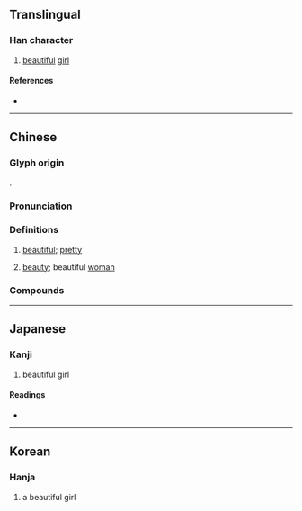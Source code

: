 {{character info}}
==Translingual==

===Han character===
{{Han char|rn=38|rad=女|as=06|sn=9|four=45490|canj=VHJD|ids=⿰女朱}}

# [[beautiful]] [[girl]]

====References====
* {{Han ref|kx=0259.210|dkj=06206|dj=0525.220|hdz=21044.110|uh=59DD|ud=23005|bh=CE67|bd=52839}}

----

==Chinese==
{{zh-forms}}

===Glyph origin===
{{Han etym}}
{{Han compound|女|朱|ls=psc|c1=s|c2=p|t1=woman}}.

===Pronunciation===
{{zh-pron
|m=shū
|c=zyu1,syu1
|c-t=zi1
|h=pfs=chû;gd=zu1
|md=tṳ̆
|mn=ml:su
|mn-t=du1/su5
|w=1tshr
|mc=y
|oc=y
|cat=a,n
}}

===Definitions===
{{zh-hanzi}}

# {{lb|zh|literary|usually|of a woman}} [[beautiful]]; [[pretty]]
# {{lb|zh|literary}} [[beauty]]; beautiful [[woman]]

===Compounds===
{{zh-der|仙姝|侍姝|名姝|吳姝|國姝|妍姝|姝好|姝妖|姝姝|姝子|姝惠|姝秀|姝美|姝艷|姝豔|姝貌|姝顏|姝麗|嬌姝|宮姝|文姝|明姝|暖姝|清姝|燕趙姝|玉姝|莊姝|豔姝|閭姝|院姝|霞姝|靚姝|靜姝|麗姝}}

----

==Japanese==

===Kanji===
{{ja-kanji|grade=|rs=女06}}

# beautiful girl

====Readings====
* {{ja-readings|on=[[す]] (su), [[しゅ]] (shu)|kun=[[うつくしい]] (utsukushii)}}

----

==Korean==

===Hanja===
{{ko-hanja|hangeul=주|rv=ju|mr=chu}}

# a beautiful girl